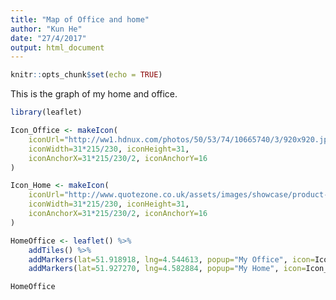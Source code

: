 ---
title: "Map of Office and home"
author: "Kun He"
date: "27/4/2017"
output: html_document
---

```{r setup, include=FALSE}
knitr::opts_chunk$set(echo = TRUE)
```



This is the graph of my home and office.


```{r, echo=TRUE}
library(leaflet)

Icon_Office <- makeIcon(
    iconUrl="http://ww1.hdnux.com/photos/50/53/74/10665740/3/920x920.jpg",
    iconWidth=31*215/230, iconHeight=31,
    iconAnchorX=31*215/230/2, iconAnchorY=16
)

Icon_Home <- makeIcon(
    iconUrl="http://www.quotezone.co.uk/assets/images/showcase/product-home.png",
    iconWidth=31*215/230, iconHeight=31,
    iconAnchorX=31*215/230/2, iconAnchorY=16
)

HomeOffice <- leaflet() %>%
    addTiles() %>%
    addMarkers(lat=51.918918, lng=4.544613, popup="My Office", icon=Icon_Office) %>%
    addMarkers(lat=51.927270, lng=4.582884, popup="My Home", icon=Icon_Home)

HomeOffice

```
